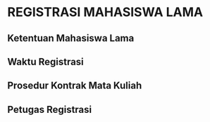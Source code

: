 # REGISTRASI MAHASISWA LAMA

## Ketentuan Mahasiswa Lama

## Waktu Registrasi

## Prosedur Kontrak Mata Kuliah

## Petugas Registrasi
